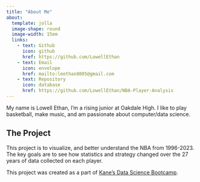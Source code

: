 ```yaml
---
title: "About Me"
about:
  template: jolla
  image-shape: round
  image-width: 15em
  links: 
    - text: Github
      icon: github
      href: https://github.com/LowellEthan
    - text: Email
      icon: envelope
      href: mailto:leethan8005@gmail.com
    - text: Repository
      icon: database
      href: https://github.com/LowellEthan/NBA-Player-Analysis
---
```


My name is Lowell Ethan, I'm a rising junior at Oakdale High. I like to play basketball, make music, and am passionate about computer/data science.

## The Project

This project is to visualize, and better understand the NBA from 1996-2023. The key goals are to see how statistics and strategy changed over the 27 years of data collected on each player.

This project was created as a part of [Kane’s Data Science Bootcamp](https://bootcamp.davidkane.info/).
